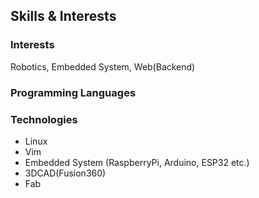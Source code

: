 
## Skills & Interests
### Interests
Robotics, Embedded System, Web(Backend)

### Programming Languages
<ProgrammingLanguages />

### Technologies
- Linux
- Vim
- Embedded System (RaspberryPi, Arduino, ESP32 etc.)
- 3DCAD(Fusion360)
- Fab
